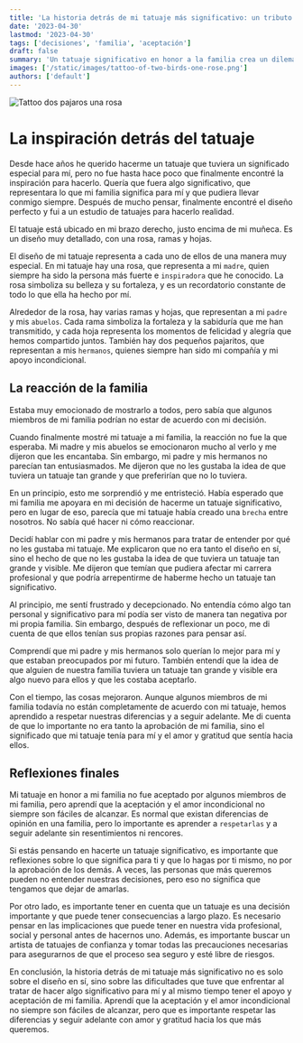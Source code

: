 ```yaml
---
title: 'La historia detrás de mi tatuaje más significativo: un tributo a mi familia'
date: '2023-04-30'
lastmod: '2023-04-30'
tags: ['decisiones', 'familia', 'aceptación']
draft: false
summary: 'Un tatuaje significativo en honor a la familia crea un dilema de aceptación cuando algunos miembros no aprueban la decisión.'
images: ['/static/images/tattoo-of-two-birds-one-rose.png']
authors: ['default']
---
```


![Tattoo dos pajaros una rosa](/static/images/tattoo-of-two-birds-one-rose.png)

#

# La inspiración detrás del tatuaje

Desde hace años he querido hacerme un tatuaje que tuviera un significado especial para mí, pero no fue hasta hace poco que finalmente encontré la inspiración para hacerlo. Quería que fuera algo significativo, que representara lo que mi familia significa para mí y que pudiera llevar conmigo siempre. Después de mucho pensar, finalmente encontré el diseño perfecto y fui a un estudio de tatuajes para hacerlo realidad.

El tatuaje está ubicado en mi brazo derecho, justo encima de mi muñeca. Es un diseño muy detallado, con una rosa, ramas y hojas.

El diseño de mi tatuaje representa a cada uno de ellos de una manera muy especial. En mi tatuaje hay una rosa, que representa a mi `madre`, quien siempre ha sido la persona más fuerte e `inspiradora` que he conocido. La rosa simboliza su belleza y su fortaleza, y es un recordatorio constante de todo lo que ella ha hecho por mí.

Alrededor de la rosa, hay varias ramas y hojas, que representan a mi `padre` y mis `abuelos`. Cada rama simboliza la fortaleza y la sabiduría que me han transmitido, y cada hoja representa los momentos de felicidad y alegría que hemos compartido juntos. También hay dos pequeños pajaritos, que representan a mis `hermanos`, quienes siempre han sido mi compañía y mi apoyo incondicional.

## La reacción de la familia

Estaba muy emocionado de mostrarlo a todos, pero sabía que algunos miembros de mi familia podrían no estar de acuerdo con mi decisión.

Cuando finalmente mostré mi tatuaje a mi familia, la reacción no fue la que esperaba. Mi madre y mis abuelos se emocionaron mucho al verlo y me dijeron que les encantaba. Sin embargo, mi padre y mis hermanos no parecían tan entusiasmados. Me dijeron que no les gustaba la idea de que tuviera un tatuaje tan grande y que preferirían que no lo tuviera.

En un principio, esto me sorprendió y me entristeció. Había esperado que mi familia me apoyara en mi decisión de hacerme un tatuaje significativo, pero en lugar de eso, parecía que mi tatuaje había creado una `brecha` entre nosotros. No sabía qué hacer ni cómo reaccionar.

Decidí hablar con mi padre y mis hermanos para tratar de entender por qué no les gustaba mi tatuaje. Me explicaron que no era tanto el diseño en sí, sino el hecho de que no les gustaba la idea de que tuviera un tatuaje tan grande y visible. Me dijeron que temían que pudiera afectar mi carrera profesional y que podría arrepentirme de haberme hecho un tatuaje tan significativo.

Al principio, me sentí frustrado y decepcionado. No entendía cómo algo tan personal y significativo para mí podía ser visto de manera tan negativa por mi propia familia. Sin embargo, después de reflexionar un poco, me di cuenta de que ellos tenían sus propias razones para pensar así.

Comprendí que mi padre y mis hermanos solo querían lo mejor para mí y que estaban preocupados por mi futuro. También entendí que la idea de que alguien de nuestra familia tuviera un tatuaje tan grande y visible era algo nuevo para ellos y que les costaba aceptarlo.

Con el tiempo, las cosas mejoraron. Aunque algunos miembros de mi familia todavía no están completamente de acuerdo con mi tatuaje, hemos aprendido a respetar nuestras diferencias y a seguir adelante. Me di cuenta de que lo importante no era tanto la aprobación de mi familia, sino el significado que mi tatuaje tenía para mí y el amor y gratitud que sentía hacia ellos.

## Reflexiones finales

Mi tatuaje en honor a mi familia no fue aceptado por algunos miembros de mi familia, pero aprendí que la aceptación y el amor incondicional no siempre son fáciles de alcanzar. Es normal que existan diferencias de opinión en una familia, pero lo importante es aprender a `respetarlas` y a seguir adelante sin resentimientos ni rencores.

Si estás pensando en hacerte un tatuaje significativo, es importante que reflexiones sobre lo que significa para ti y que lo hagas por ti mismo, no por la aprobación de los demás. A veces, las personas que más queremos pueden no entender nuestras decisiones, pero eso no significa que tengamos que dejar de amarlas.

Por otro lado, es importante tener en cuenta que un tatuaje es una decisión importante y que puede tener consecuencias a largo plazo. Es necesario pensar en las implicaciones que puede tener en nuestra vida profesional, social y personal antes de hacernos uno. Además, es importante buscar un artista de tatuajes de confianza y tomar todas las precauciones necesarias para asegurarnos de que el proceso sea seguro y esté libre de riesgos.

En conclusión, la historia detrás de mi tatuaje más significativo no es solo sobre el diseño en sí, sino sobre las dificultades que tuve que enfrentar al tratar de hacer algo significativo para mí y al mismo tiempo tener el apoyo y aceptación de mi familia. Aprendí que la aceptación y el amor incondicional no siempre son fáciles de alcanzar, pero que es importante respetar las diferencias y seguir adelante con amor y gratitud hacia los que más queremos.
